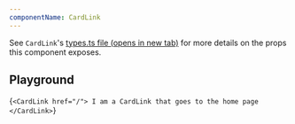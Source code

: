```yaml
---
componentName: CardLink
---
```


See `CardLink`'s <a href="https://github.com/hashicorp/dev-portal/blob/main/src/components/card-link/types.ts" target="_blank" rel="noreferrer noopener">types.ts file (opens in new tab)</a> for more details on the props this component exposes.

## Playground

<LiveComponent>{`
<CardLink href="/">
  I am a CardLink that goes to the home page
</CardLink>
`}</LiveComponent>
